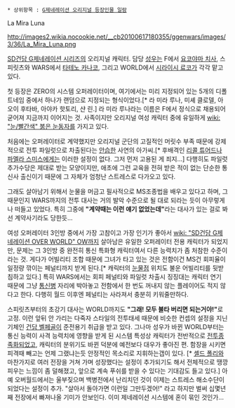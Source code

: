  * 상위항목 : [[G제네레이션 오리지널 등장인물 일람]]
La Mira Luna

http://images2.wikia.nocookie.net/__cb20100617180355/ggenwars/images/3/36/La_Mira_Luna.png

[[SD건담 G제네레이션 시리즈]]의 오리지널 캐릭터. 담당 [[성우]]는 F에서 [[요코야마 치사]], 스피릿츠와 WARS에서 [[타테노 카나코]], 그리고 WORLD에서 [[시라이시 료코]]가 각각 맡고 있다.

첫 등장은 ZERO의 시스템 오퍼레이터이며, 여기에서는 미리 지정되어 있는 5개의 디폴트네임 중에서 하나가 랜덤으로 지정되는 형식이었다.[* 라 미라 루나, 미셰 클로델, 아오이 후타바, 아야카 핫토리, 샨 린.] 라 미라 루나라는 이름은 F에서 정식으로 채용되어 굳어져 지금까지 이어지는 것. 사족이지만 오리지널 여성 캐릭터 중에 유일하게 [[wiki: "눈/빨간색" 붉은 눈동자]]를 가지고 있다.

처음에는 오퍼레이터로 계약했지만 오리지널 군단의 고질적인 머릿수 부족 때문에 강제적으로 전투 파일럿으로 차출된다는 [[안습]]한 사연의 아가씨.[* 후배격인 [[리콜 튜어드]]나 [[파멜라 스미스]]에게는 이러한 설정이 없다. 그저 먼저 고용된 게 죄지...] 다행히도 파일럿 추가수당은 제대로 받는 모양이지만, 애초에 그런 교육을 전혀 받은 적이 없는 단순한 통신사 출신이기 때문에 그 자체가 엄청난 스트레스로 다가오고 있다.

그래도 살아남기 위해서 눈물을 머금고 필사적으로 MS조종법을 배우고 있다고 하며, 그 때문인지 WARS까지의 전투 대사는 거의 발악 수준으로 될 대로 되라는 듯이 아무렇게나 떠들고 있었다. 특히 그중에 '''"계약때는 이런 얘기 없었는데"'''라는 대사가 있는 걸로 봐선 계약사기라도 당한듯...

여성 오퍼레이터 3인방 중에서 가장 고참이고 가장 인기가 좋아서 [[wiki: "SD건담 G제네레이션 OVER WORLD" OW]]까지 살아남은 유일한 오퍼레이터 전용 캐릭터가 되었지만, 문제는 그 3인방 중 완전히 통신 특화형 캐릭터여서 다른 능력치가 좀 처참한 수준이라는 것. 게다가 어빌리티 조합 때문에 그녀가 타고 있는 것은 전함이건 MS건 회피율이 일정량 깎이는 페널티까지 받게 된다.[* 캐릭터의 [[눈물점]] 위치도 불운 어빌리티를 뒷받침하고 있다.] 특히 WARS에서는 회피 페널티와 파일럿 차출시 징징대는 캐릭터 연기 때문에 그냥 [[통신병]] 자리에 박아놓고 전함에서 한 번도 꺼내지 않는 플레이어도 적지 않다고 한다. 다행히 월드 이후엔 페널티는 사라져서 충분히 키워줄만하다.

스피릿츠부터의 초강기 대사는 WORLD까지도 '''"그래! 모두 불타 버리면 되는거야!"'''로 고정. 이런 앞뒤 안 가리는 다죽자 스타일의 전투태세 때문에 비슷한 컨셉의 설정을 지닌 기체인 [[건담 벨페골]]이 준전용기 취급을 받고 있다. 그나마 성우가 바뀐 WORLD부터는 통신 능력이 사격 능력치에 영향을 받게 된 시스템 특성상 캐릭터가 전반적으로 [[전투종족]]화되었고, 캐릭터의 분위기도 바뀐 덕분에 예전보다 대우가 좋아진 편. 함장을 시키면 피격때 빼고는 언제 그랬냐는듯 안정적인 목소리로 지휘하는갭이 있다. [* [[셸드 폴리]]와 마찬가지로 여러 전장을 거쳐 가며 성장했다는 설정이 추가되기도 해서 전체적으로 땡깡 피우는 느낌이 좀 덜해졌고, 앞으로 계속 푸쉬를 받을 수 있다는 기대감도 들고 있다.] 아예 오버월드에서는 울부짖으며 백병전에서 난리치던 것이 이제는 스트레스 해소수단이 되었다는 설정이 추가. "살아서 돌아가면 이런일 그만두겠어!" 라고 하지만 벌써 십몇년째 전장에서 빠져나올 기미가 안보인다. 이미 제네레이션 시스템에 혼이 묶인 것인가...
